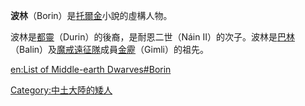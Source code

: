 {{Unreferenced|time=2019-03-30T12:12:25+00:00}}
'''波林'''（Borin）是[[托爾金|托爾金]]小說的虛構人物。

波林是[[都靈（中土大陸）|都靈]]（Durin）的後裔，是耐恩二世（Náin II）的次子。波林是[[巴林_（中土大陸）|巴林]]（Balin）及[[魔戒遠征隊|魔戒遠征隊]]成員[[金靂|金靂]]（Gimli）的祖先。

{{dwarves}}

[[Category:中土大陸的矮人|Category:中土大陸的矮人]]

[[en:List_of_Middle-earth_Dwarves#Borin|en:List of Middle-earth Dwarves#Borin]]